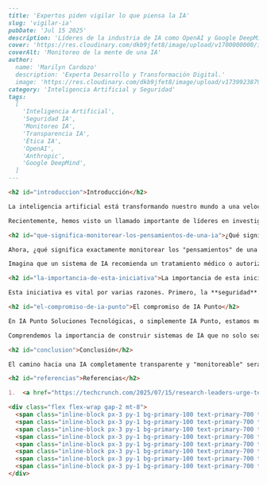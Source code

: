 ```markdown
---
title: 'Expertos piden vigilar lo que piensa la IA'
slug: 'vigilar-ia'
pubDate: 'Jul 15 2025'
description: 'Líderes de la industria de IA como OpenAI y Google DeepMind urgen monitorear los "pensamientos" de la inteligencia artificial para asegurar su seguridad, confianza y alineación ética.'
cover: 'https://res.cloudinary.com/dkb9jfet8/image/upload/v1700000000/ia_cerebro_monitoreo.jpg'
coverAlt: 'Monitoreo de la mente de una IA'
author:
  name: 'Marilyn Cardozo'
  description: 'Experta Desarrollo y Transformación Digital.'
  image: 'https://res.cloudinary.com/dkb9jfet8/image/upload/v1739923879/marilyn_s2mi4a.png'
category: 'Inteligencia Artificial y Seguridad'
tags:
  [
    'Inteligencia Artificial',
    'Seguridad IA',
    'Monitoreo IA',
    'Transparencia IA',
    'Ética IA',
    'OpenAI',
    'Anthropic',
    'Google DeepMind',
  ]
---

<h2 id="introduccion">Introducción</h2>

La inteligencia artificial está transformando nuestro mundo a una velocidad vertiginosa, abriendo puertas a posibilidades que apenas podíamos imaginar hace unos años. Desde asistentes virtuales que nos facilitan el día a día hasta sistemas complejos que analizan datos médicos, la IA ya no es una promesa futurista, sino una realidad palpable que impacta cada aspecto de nuestras vidas. Pero, con este avance imparable, también surge una pregunta crucial: ¿cómo nos aseguramos de que esta poderosa tecnología se desarrolle de manera segura, ética y, sobre todo, comprensible?

Recientemente, hemos visto un llamado importante de líderes en investigación de algunas de las empresas más influyentes en el campo de la IA, como OpenAI, Anthropic y Google DeepMind. Su mensaje es claro y resuena profundamente en la comunidad tecnológica: es fundamental que la industria comience a "monitorear los pensamientos" de la inteligencia artificial.

<h2 id="que-significa-monitorear-los-pensamientos-de-una-ia">¿Qué significa "monitorear los pensamientos" de una IA?</h2>

Ahora, ¿qué significa exactamente monitorear los "pensamientos" de una IA? No estamos hablando de que las máquinas desarrollen una conciencia al estilo humano o que tengan emociones. La idea es mucho más práctica y orientada a la seguridad. Se refiere a la capacidad de entender cómo una IA llega a una determinada conclusión o toma una decisión. Pensemos en ello como si fuera el "cerebro" o los "engranajes internos" de un sistema de IA. Cuando un modelo de inteligencia artificial se vuelve increíblemente complejo, puede actuar como una "caja negra": le damos una entrada, y nos da una salida, pero el proceso intermedio es difícil de desentrañar. Monitorear sus "pensamientos" significa desarrollar herramientas y métodos para observar y comprender los pasos internos, los razonamientos y las representaciones que la IA utiliza mientras procesa información.

Imagina que un sistema de IA recomienda un tratamiento médico o autoriza un préstamo. Sin la capacidad de ver cómo llegó a esa decisión, sería muy difícil auditar su funcionamiento, identificar posibles sesgos o corregir errores. Es como tener un coche que funciona perfectamente, pero no sabemos cómo está construido por dentro; si algo falla, no sabríamos por dónde empezar a arreglarlo. Los expertos están abogando por una mayor transparencia y capacidad de explicación en los sistemas de IA, especialmente a medida que se vuelven más potentes y autónomos. Quieren saber no solo *qué* decide la IA, sino *por qué* lo decide.

<h2 id="la-importancia-de-esta-iniciativa">La importancia de esta iniciativa</h2>

Esta iniciativa es vital por varias razones. Primero, la **seguridad**. A medida que la IA se integra en infraestructuras críticas y toma decisiones de alto impacto, la posibilidad de un comportamiento inesperado o dañino aumenta. Entender sus procesos internos nos permitiría prever y mitigar riesgos. Segundo, la **confianza**. Si podemos explicar cómo funciona una IA, la sociedad estará más dispuesta a confiar en sus capacidades y a adoptarla en más ámbitos. La opacidad genera desconfianza. Tercero, la **alineación de valores**. Asegurarnos de que la IA actúe de acuerdo con nuestros valores humanos y éticos es un desafío gigantesco. Si podemos ver cómo "piensa", podemos guiarla mejor hacia objetivos beneficiosos para la humanidad.

<h2 id="el-compromiso-de-ia-punto">El compromiso de IA Punto</h2>

En IA Punto Soluciones Tecnológicas, o simplemente IA Punto, estamos muy atentos a estas discusiones fundamentales. Como empresa dedicada a ofrecer soluciones tecnológicas innovadoras, sabemos que el futuro de la IA no solo depende de su capacidad de crear, sino también de su responsabilidad y transparencia. Aunque no somos una de esas grandes firmas de investigación que lideran la vanguardia de la IA teórica, somos una parte activa del ecosistema que aplica y desarrolla estas tecnologías en el mundo real.

Comprendemos la importancia de construir sistemas de IA que no solo sean potentes, sino también seguros y explicables. Para IA Punto, esto se traduce en un compromiso constante con las mejores prácticas en el desarrollo de IA. Al trabajar en nuestros propios proyectos y soluciones, nos inspiramos en estas directrices de la industria. Nos esforzamos por entender los modelos que utilizamos, por diseñar arquitecturas que permitan una mayor auditabilidad y por mantenernos al día con las investigaciones que buscan desvelar los misterios de la "caja negra" de la IA. Queremos que nuestras soluciones no solo sean eficientes, sino también confiables y que generen la menor incertidumbre posible para nuestros clientes y usuarios.

<h2 id="conclusion">Conclusión</h2>

El camino hacia una IA completamente transparente y "monitoreable" será largo y lleno de desafíos técnicos. Requiere de nuevas herramientas, metodologías y, sobre todo, una colaboración constante entre investigadores, empresas como la nuestra y la sociedad en general. Pero es un esfuerzo esencial si queremos asegurar que la IA sea una fuerza para el bien, una aliada en la construcción de un futuro mejor para todos. En IA Punto, estamos emocionados de ser parte de esta conversación y de contribuir, a nuestra manera, a la creación de una inteligencia artificial más inteligente, pero también más sabia y responsable.

<h2 id="referencias">Referencias</h2>

1.  <a href="https://techcrunch.com/2025/07/15/research-leaders-urge-tech-industry-to-monitor-ais-thoughts/" target="_blank" rel="noopener noreferrer">TechCrunch: Research leaders urge tech industry to monitor AI’s thoughts</a>

<div class="flex flex-wrap gap-2 mt-8">
  <span class="inline-block px-3 py-1 bg-primary-100 text-primary-700 text-xs font-semibold rounded-full shadow-sm">Inteligencia Artificial</span>
  <span class="inline-block px-3 py-1 bg-primary-100 text-primary-700 text-xs font-semibold rounded-full shadow-sm">Seguridad IA</span>
  <span class="inline-block px-3 py-1 bg-primary-100 text-primary-700 text-xs font-semibold rounded-full shadow-sm">Monitoreo IA</span>
  <span class="inline-block px-3 py-1 bg-primary-100 text-primary-700 text-xs font-semibold rounded-full shadow-sm">Transparencia IA</span>
  <span class="inline-block px-3 py-1 bg-primary-100 text-primary-700 text-xs font-semibold rounded-full shadow-sm">Ética IA</span>
  <span class="inline-block px-3 py-1 bg-primary-100 text-primary-700 text-xs font-semibold rounded-full shadow-sm">OpenAI</span>
  <span class="inline-block px-3 py-1 bg-primary-100 text-primary-700 text-xs font-semibold rounded-full shadow-sm">Anthropic</span>
  <span class="inline-block px-3 py-1 bg-primary-100 text-primary-700 text-xs font-semibold rounded-full shadow-sm">Google DeepMind</span>
</div>
```